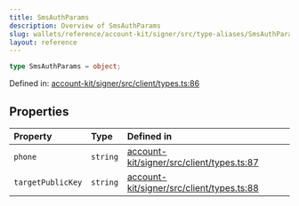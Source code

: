 ```yaml
---
title: SmsAuthParams
description: Overview of SmsAuthParams
slug: wallets/reference/account-kit/signer/src/type-aliases/SmsAuthParams
layout: reference
---
```


```ts
type SmsAuthParams = object;
```

Defined in: [account-kit/signer/src/client/types.ts:86](https://github.com/alchemyplatform/aa-sdk/blob/49e74eee8606f480b200b4612d00d950da8a8742/account-kit/signer/src/client/types.ts#L86)

## Properties

| Property                                     | Type     | Defined in                                                                                                                                                                      |
| :------------------------------------------- | :------- | :------------------------------------------------------------------------------------------------------------------------------------------------------------------------------ |
| <a id="phone" /> `phone`                     | `string` | [account-kit/signer/src/client/types.ts:87](https://github.com/alchemyplatform/aa-sdk/blob/49e74eee8606f480b200b4612d00d950da8a8742/account-kit/signer/src/client/types.ts#L87) |
| <a id="targetpublickey" /> `targetPublicKey` | `string` | [account-kit/signer/src/client/types.ts:88](https://github.com/alchemyplatform/aa-sdk/blob/49e74eee8606f480b200b4612d00d950da8a8742/account-kit/signer/src/client/types.ts#L88) |
